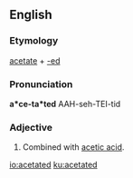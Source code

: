==English==

===Etymology===
[[acetate]] + [[-ed]]

===Pronunciation===
'''a*ce-ta*ted'''
AAH-seh-TEI-tid

===Adjective===
{{en-adj|-}}

# {{lb|en|chemistry}} Combined with [[acetic acid]].

[[io:acetated]]
[[ku:acetated]]